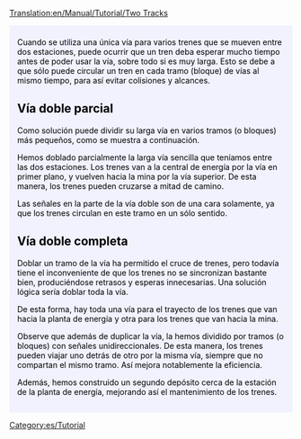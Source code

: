 [[Translation:en/Manual/Tutorial/Two Tracks]]

{{en/Tabs|2|2
|es/Manual/Tutorial/Tutorial/Dos andenes|1. Dos vías<!--
-->|es/Manual/Tutorial/Tutorial/Dos vías|2. Dos vías}}
<div style="padding:.5em 1em 1em 1em; border-top:none; background-color:#f1f2fe; color:#000;">
{{es/Tutorial}}
Cuando se utiliza una única vía para varios trenes que se mueven entre dos estaciones, puede ocurrir que un tren deba esperar mucho tiempo antes de poder usar la vía, sobre todo si es muy larga. Esto se debe a que sólo puede circular un tren en cada tramo (bloque) de vías al mismo tiempo, para así evitar colisiones y alcances.

== Vía doble parcial ==
Como solución puede dividir su larga vía en varios tramos (o bloques) más pequeños, como se muestra a continuación.
{{en/Phototable|[[File:en/PartlyDoubleTracks.png|400px]]|Vía doble (parcial)|none}}

Hemos doblado parcialmente la larga vía sencilla que teníamos entre las dos estaciones. Los trenes van a la central de energía por la vía en primer plano, y vuelven hacia la mina por la vía superior. De esta manera, los trenes pueden cruzarse a mitad de camino.

Las señales en la parte de la vía doble son de una cara solamente, ya que los trenes circulan en este tramo en un sólo sentido.

== Vía doble completa ==
Doblar un tramo de la vía ha permitido el cruce de trenes, pero todavía tiene el inconveniente de que los trenes no se sincronizan bastante bien, produciéndose retrasos y esperas innecesarias. Una solución lógica sería doblar toda la vía.
{{en/Phototable|[[File:en/FullyDoubleTracks.png|400px]]|Vía doble (total)|none}}

De esta forma, hay toda una vía para el trayecto de los trenes que van hacia la planta de energía y otra para los trenes que van hacia la mina.

Observe que además de duplicar la vía, la hemos dividido por tramos (o bloques) con señales unidireccionales. De esta manera, los trenes pueden viajar uno detrás de otro por la misma vía, siempre que no compartan el mismo tramo. Así mejora notablemente la eficiencia.

Además, hemos construido un segundo depósito cerca de la estación de la planta de energía, mejorando así el mantenimiento de los trenes.

</div>
[[Category:es/Tutorial]]